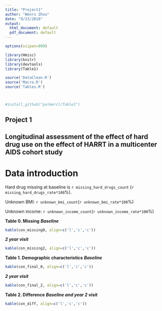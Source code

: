 ```yaml
---
title: "Project1"
author: "Wenru Zhou"
date: "9/23/2018"
output:
  html_document: default
  pdf_document: default
---
```



 
```r
options(scipen=999)

library(Hmisc)
library(knitr)
library(devtools)
library(Table1)

source('DataClean.R')
source('Macro.R')
source('Tables.R')



#install_github("palmercl/Table1")

```

## Project 1
## Longitudinal assessment of the effect of hard drug use on the effect of HARRT in a multicenter AIDS cohort study

# Data introduction

Hard drug missing at baseline is `r missing_hard_drugs_count` (`r missing_hard_drugs_rate*100`%).

Unknown BMI:  `r unknown_bmi_count`(`r unknown_bmi_rate*100`%)

Unknown income:  `r unknown_income_count`(`r unknown_income_rate*100`%)

**Table 0. Missing**
***Baseline***
```r
kable(con_missing0, align=c('l','c','c'))

```

***2 year visit***
```r
kable(con_missing2, align=c('l','c','c'))

```

**Table 1. Demographic characteristics**
***Baseline***
```r
kable(con_final_0, align=c('l','c','c'))
```

***2 year visit***
```r
kable(con_final_2, align=c('l','c','c'))
```


**Table 2. Difference**
***Baseline and year 2 visit***
```r
kable(con_diff, align=c('l','c','c'))
```
